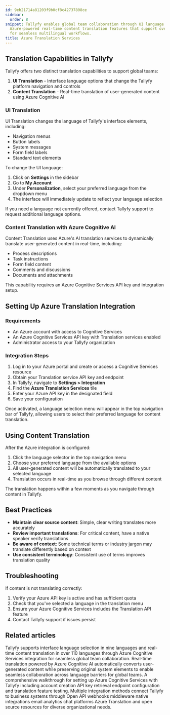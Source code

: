 ```yaml
---
id: 9eb21714a81203f9b0cf8c42737808ce
sidebar:
  order: 8
snippet: Tallyfy enables global team collaboration through UI language options and
  Azure-powered real-time content translation features that support over 110 languages
  for seamless multilingual workflows.
title: Azure Translation Services
---
```


## Translation Capabilities in Tallyfy

Tallyfy offers two distinct translation capabilities to support global teams:

1. **UI Translation** - Interface language options that change the Tallyfy platform navigation and controls
2. **Content Translation** - Real-time translation of user-generated content using Azure Cognitive AI

### UI Translation

UI Translation changes the language of Tallyfy's interface elements, including:

- Navigation menus
- Button labels
- System messages
- Form field labels
- Standard text elements

To change the UI language:

1. Click on **Settings** in the sidebar
2. Go to **My Account**
3. Under **Personalization**, select your preferred language from the dropdown menu
4. The interface will immediately update to reflect your language selection

If you need a language not currently offered, contact Tallyfy support to request additional language options.

### Content Translation with Azure Cognitive AI

Content Translation uses Azure's AI translation services to dynamically translate user-generated content in real-time, including:

- Process descriptions
- Task instructions
- Form field content
- Comments and discussions
- Documents and attachments

This capability requires an Azure Cognitive Services API key and integration setup.

## Setting Up Azure Translation Integration

### Requirements

- An Azure account with access to Cognitive Services
- An Azure Cognitive Services API key with Translation services enabled
- Administrator access to your Tallyfy organization

### Integration Steps

1. Log in to your Azure portal and create or access a Cognitive Services resource
2. Obtain your Translation service API key and endpoint
3. In Tallyfy, navigate to **Settings > Integration**
4. Find the **Azure Translation Services** tile
5. Enter your Azure API key in the designated field
6. Save your configuration

Once activated, a language selection menu will appear in the top navigation bar of Tallyfy, allowing users to select their preferred language for content translation.

## Using Content Translation

After the Azure integration is configured:

1. Click the language selector in the top navigation menu
2. Choose your preferred language from the available options
3. All user-generated content will be automatically translated to your selected language
4. Translation occurs in real-time as you browse through different content

The translation happens within a few moments as you navigate through content in Tallyfy.

## Best Practices

- **Maintain clear source content**: Simple, clear writing translates more accurately
- **Review important translations**: For critical content, have a native speaker verify translations
- **Be aware of context**: Some technical terms or industry jargon may translate differently based on context
- **Use consistent terminology**: Consistent use of terms improves translation quality

## Troubleshooting

If content is not translating correctly:

1. Verify your Azure API key is active and has sufficient quota
2. Check that you've selected a language in the translation menu
3. Ensure your Azure Cognitive Services includes the Translation API feature
4. Contact Tallyfy support if issues persist


## Related articles
<CardGrid>
<LinkTitleCard header="<b>Miscellaneous > Translate content</b>" href="/products/pro/miscellaneous/how-can-i-translate-content-in-tallyfy/" > Tallyfy supports interface language selection in nine languages and real-time content translation in over 110 languages through Azure Cognitive Services integration for seamless global team collaboration. </LinkTitleCard>
<LinkTitleCard header="<b>Azure Translation > How to use content translation</b>" href="/products/pro/integrations/azure-translation/how-to-use-content-translation/" > Real-time translation powered by Azure Cognitive AI automatically converts user-generated content while preserving original system elements to enable seamless collaboration across language barriers for global teams. </LinkTitleCard>
<LinkTitleCard header="<b>Azure Translation > How to set up Azure Cognitive AI integration</b>" href="/products/pro/integrations/azure-translation/how-to-set-up-azure-cognitive-ai-integration/" > A comprehensive walkthrough for setting up Azure Cognitive Services with Tallyfy including account creation API key retrieval endpoint configuration and translation feature testing. </LinkTitleCard>
<LinkTitleCard header="<b>Pro > Integrations</b>" href="/products/pro/integrations/" > Multiple integration methods connect Tallyfy to business systems through Open API webhooks middleware native integrations email analytics chat platforms Azure Translation and open source resources for diverse organizational needs. </LinkTitleCard>
</CardGrid>